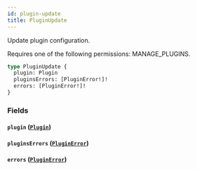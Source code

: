 ```yaml
---
id: plugin-update
title: PluginUpdate
---
```


Update plugin configuration.

Requires one of the following permissions: MANAGE_PLUGINS.

```graphql
type PluginUpdate {
  plugin: Plugin
  pluginsErrors: [PluginError!]!
  errors: [PluginError!]!
}
```

### Fields

#### `plugin` ([`Plugin`](../../../developer/api-reference/objects/plugin))

#### `pluginsErrors` ([`PluginError`](../../../developer/api-reference/objects/plugin-error))

#### `errors` ([`PluginError`](../../../developer/api-reference/objects/plugin-error))
